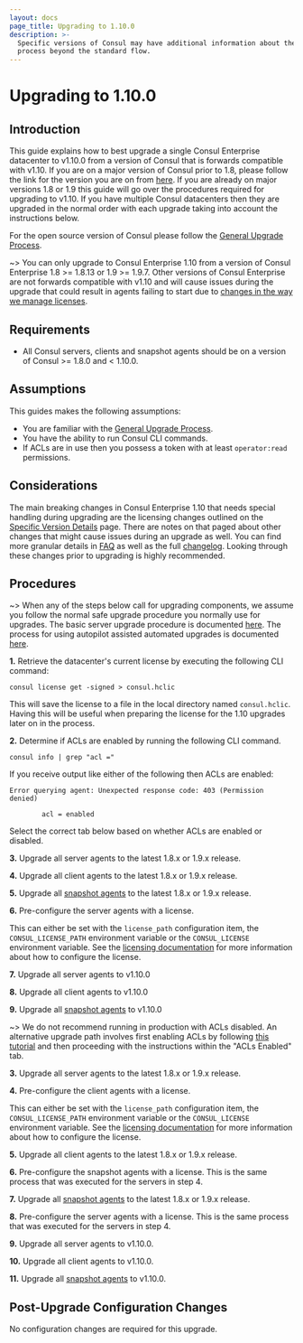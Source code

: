 ```yaml
---
layout: docs
page_title: Upgrading to 1.10.0
description: >-
  Specific versions of Consul may have additional information about the upgrade
  process beyond the standard flow.
---
```


# Upgrading to 1.10.0

<EnterpriseAlert />

## Introduction

This guide explains how to best upgrade a single Consul Enterprise datacenter to v1.10.0
from a version of Consul that is forwards compatible with v1.10. If you are on a major 
version of Consul prior to 1.8, please follow the link for the version you are on from 
[here](/docs/upgrading/instructions). If you are already on major versions 1.8 or 1.9
this guide will go over the procedures required for upgrading to v1.10. If you have
multiple Consul datacenters then they are upgraded in the normal order with each
upgrade taking into account the instructions below.

For the open source version of Consul please follow the 
[General Upgrade Process](/docs/upgrading/instructions/general-process).

~> You can only upgrade to Consul Enterprise 1.10 from a version of Consul Enterprise 
1.8 >= 1.8.13 or 1.9 >= 1.9.7. Other versions of Consul Enterprise are not forwards
compatible with v1.10 and will cause issues during the upgrade that could result in
agents failing to start due to [changes in the way we manage licenses](/docs/enterprise/license/faq).

## Requirements

- All Consul servers, clients and snapshot agents should be on a version of Consul >= 1.8.0 and < 1.10.0.

## Assumptions

This guides makes the following assumptions:

- You are familiar with the [General Upgrade Process](/docs/upgrading/instructions/general-process).
- You have the ability to run Consul CLI commands. 
- If ACLs are in use then you possess a token with at least `operator:read` permissions.

## Considerations

The main breaking changes in Consul Enterprise 1.10 that needs special handling during upgrading are
the licensing changes outlined on the [Specific Version Details](/docs/upgrading/upgrade-specific#consul-1-10-0)
page. There are notes on that paged about other changes that might cause issues during an upgrade as well.
You can find more granular details in [FAQ](/docs/enterprise/license/faq) as well as the full 
[changelog](https://github.com/hashicorp/consul/blob/release/release/1.10.0/CHANGELOG.md#1100-june-22-2021).
Looking through these changes prior to upgrading is highly recommended.

## Procedures

~> When any of the steps below call for upgrading components, we assume you follow
the normal safe upgrade procedure you normally use for upgrades. The basic server
upgrade procedure is documented [here](/docs/upgrading/instructions/general-process).
The process for using autopilot assisted automated upgrades is documented 
[here](https://learn.hashicorp.com/tutorials/consul/upgrade-automation).

**1.** Retrieve the datacenter's current license by executing the following CLI command:

```shell
consul license get -signed > consul.hclic
```

This will save the license to a file in the local directory named `consul.hclic`. Having this 
will be useful when preparing the license for the 1.10 upgrades later on in the process.

**2.** Determine if ACLs are enabled by running the following CLI command.

```shell
consul info | grep "acl ="
````

If you receive output like either of the following then ACLs are enabled:

```text
Error querying agent: Unexpected response code: 403 (Permission denied)
```

```text
        acl = enabled

```

Select the correct tab below based on whether ACLs are enabled or disabled.

<Tabs>
<Tab heading="ACLs Enabled">

**3.** Upgrade all server agents to the latest 1.8.x or 1.9.x release.

**4.** Upgrade all client agents to the latest 1.8.x or 1.9.x release.

**5.** Upgrade all [snapshot agents](/docs/commands/snapshot/agent) to the latest 1.8.x or 1.9.x release.

**6.** Pre-configure the server agents with a license.

This can either be set with the `license_path` configuration item, the 
`CONSUL_LICENSE_PATH` environment variable or the `CONSUL_LICENSE` 
environment variable. See the [licensing documentation](/docs/enterprise#licensing) 
for more information about how to configure the license.

**7.** Upgrade all server agents to v1.10.0

**8.** Upgrade all client agents to v1.10.0

**9.** Upgrade all [snapshot agents](/docs/commands/snapshot/agent) to v1.10.0

</Tab>
<Tab heading="ACLs Disabled">

~> We do not recommend running in production with ACLs disabled. An alternative upgrade
path involves first enabling ACLs by following [this tutorial](https://learn.hashicorp.com/tutorials/consul/access-control-setup-production)
and then proceeding with the instructions within the "ACLs Enabled" tab.

**3.** Upgrade all server agents to the latest 1.8.x or 1.9.x release.

**4.** Pre-configure the client agents with a license.

This can either be set with the `license_path` configuration item, the 
`CONSUL_LICENSE_PATH` environment variable or the `CONSUL_LICENSE` 
environment variable. See the [licensing documentation](/docs/enterprise#licensing) 
for more information about how to configure the license.

**5.** Upgrade all client agents to the latest 1.8.x or 1.9.x release.

**6.** Pre-configure the snapshot agents with a license. This is the same process that
was executed for the servers in step 4.

**7.** Upgrade all [snapshot agents](/docs/commands/snapshot/agent) to the latest 1.8.x or 1.9.x release.

**8.** Pre-configure the server agents with a license. This is the same process that
was executed for the servers in step 4.

**9.** Upgrade all server agents to v1.10.0.

**10.** Upgrade all client agents to v1.10.0.

**11.** Upgrade all [snapshot agents](/docs/commands/snapshot/agent) to v1.10.0.

</Tab>
</Tabs>

## Post-Upgrade Configuration Changes

No configuration changes are required for this upgrade.
